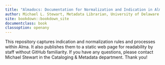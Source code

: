 ```yaml
---
title: "Almadocs: Documentation for Normalization and Indication in Alma"
author: Michael L. Stewart, Metadata Librarian, University of Delaware
site: bookdown::bookdown_site
documentclass: book
classoption: openany
---
```


This repository captures indication and normalization rules and processes within Alma. 
It also publishes them to a static web page for readability by staff without GitHub familiarity.
If you have any questions, please contact Michael Stewart in the Cataloging & Metadata department.
Thank you!